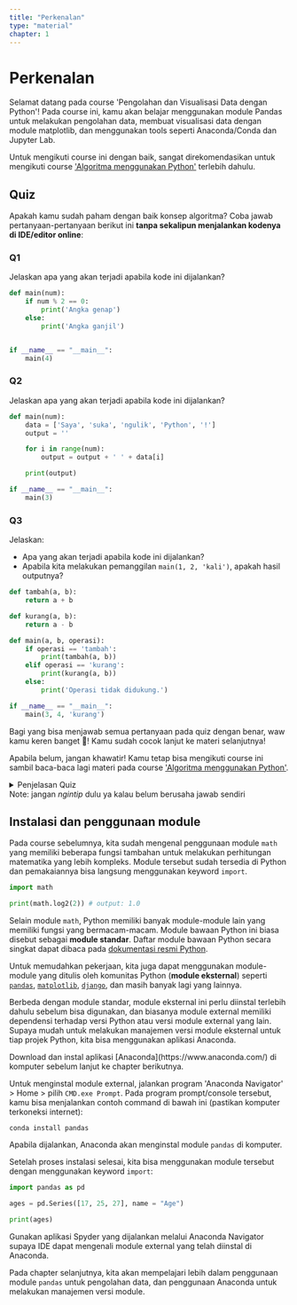 ```yaml
---
title: "Perkenalan"
type: "material"
chapter: 1
---
```



# Perkenalan

Selamat datang pada course 'Pengolahan dan Visualisasi Data dengan Python'! Pada course ini, kamu akan belajar menggunakan module Pandas untuk melakukan pengolahan data, membuat visualisasi data dengan module matplotlib, dan menggunakan tools seperti Anaconda/Conda dan Jupyter Lab.

Untuk mengikuti course ini dengan baik, sangat direkomendasikan untuk mengikuti course ['Algoritma menggunakan Python'](/web/level-0/algoritma-menggunakan-python) terlebih dahulu.

## Quiz

Apakah kamu sudah paham dengan baik konsep algoritma? Coba jawab pertanyaan-pertanyaan berikut ini **tanpa sekalipun menjalankan kodenya di IDE/editor online**:

### Q1

Jelaskan apa yang akan terjadi apabila kode ini dijalankan?

```python
def main(num):
    if num % 2 == 0:
        print('Angka genap')
    else:
        print('Angka ganjil')


if __name__ == "__main__":
    main(4)
```

### Q2

Jelaskan apa yang akan terjadi apabila kode ini dijalankan?

```python
def main(num):
    data = ['Saya', 'suka', 'ngulik', 'Python', '!']
    output = ''

    for i in range(num):
        output = output + ' ' + data[i]

    print(output)

if __name__ == "__main__":
    main(3)
```

### Q3

Jelaskan:

- Apa yang akan terjadi apabila kode ini dijalankan?
- Apabila kita melakukan pemanggilan `main(1, 2, 'kali')`, apakah hasil outputnya?

```python
def tambah(a, b):
    return a + b

def kurang(a, b):
    return a - b

def main(a, b, operasi):
    if operasi == 'tambah':
        print(tambah(a, b))
    elif operasi == 'kurang':
        print(kurang(a, b))
    else:
        print('Operasi tidak didukung.')

if __name__ == "__main__":
    main(3, 4, 'kurang')
```

<Alert>

Bagi yang bisa menjawab semua pertanyaan pada quiz dengan benar, waw kamu keren banget 🤩! Kamu sudah cocok lanjut ke materi selanjutnya!

Apabila belum, jangan khawatir! Kamu tetap bisa mengikuti course ini sambil baca-baca lagi materi pada course
['Algoritma menggunakan Python'](/web/level-0/algoritma-menggunakan-python).

</Alert>

<details>
    <summary>Penjelasan Quiz<br/><span class="text-sm italic">Note: jangan <em>ngintip</em> dulu ya kalau belum berusaha jawab sendiri</span></summary>

    ### Q1

    Fungsi `main` menerima satu parameter `num`. Apabila dilakukan pemanggilan `main(4)`, program akan mencetak teks 'Angka genap' karena kondisi `num % 2 == 0` bernilai `True` (hasil `4 modulo 2` sama dengan 0).

    ### Q2

    Fungsi `main` menerima satu parameter `num`. Di dalam fungsi main, terdapat variable `data` yang berisi list dengan 5 item string dan variable `output` berupa string kosong.
    Apabila dilakukan pemanggilan `main(3)`, program akan melakukan looping sebanyak 3 kali untuk menambah string ke dalam variable `output`. String yang ditambahkan adalah spasi + string yang diambil dari `data` menggunakan index `i`. Setelah looping selesai, program akan mencetak variable output.

    Output akhir yang tercetak adalah string 'Saya suka ngulik'.

    ### Q3

    Kode memiliki 3 fungsi, yaitu fungsi `tambah`, `kurang` dan `main`. Fungsi `tambah` menerima parameter `a` dan `b`, dan mengembalikan hasil penjumlahan antara `a` dan `b`. Fungsi `kurang` juga menerima parameter `a` dan `b`. Berbeda dengan fungsi `tambah`, fungsi `kurang` melakukan operasi pengurangan antara `a` dan `b` dan mengembalikan hasilnya.

    Fungsi `main` menerima 3 parameter, yaitu parameter `a`, `b` dan `operasi`. Apabila `operasi == 'tambah'` bernilai `True`, maka program akan mencetak hasil pemanggilan `tambah(a, b)`. Sedangkan apabila `operasi == 'kurang'` bernilai `True`, maka program akan mencetak hasil pemanggilan `kurang(a, b)`. Apabila tidak masuk kondisi apapun, program akan mencetak 'Operasi tidak didukung'.

    Sehingga:

    1. Apabila dilakukan pemanggilan `main(3, 4, 'kurang')`, program akan mencetak '-1'.
    2. Apabila dilakukan pemanggilan `main(1, 2, 'kali')`, program akan mencetak 'Operasi tidak didukung'.

</details>

## Instalasi dan penggunaan module

Pada course sebelumnya, kita sudah mengenal penggunaan module `math` yang memiliki beberapa fungsi tambahan untuk melakukan perhitungan matematika yang lebih kompleks. Module tersebut sudah tersedia di Python dan pemakaiannya bisa langsung menggunakan keyword `import`.

```python
import math

print(math.log2(2)) # output: 1.0
```

Selain module `math`, Python memiliki banyak module-module lain yang memiliki fungsi yang bermacam-macam. Module bawaan Python ini biasa disebut sebagai **module standar**. Daftar module bawaan Python secara singkat dapat dibaca pada [dokumentasi resmi Python](https://docs.python.org/3/tutorial/stdlib.html).

Untuk memudahkan pekerjaan, kita juga dapat menggunakan module-module yang ditulis oleh komunitas Python (**module eksternal**) seperti [`pandas`](https://pandas.pydata.org/), [`matplotlib`](https://matplotlib.org/), [`django`](https://www.djangoproject.com/), dan masih banyak lagi yang lainnya.

Berbeda dengan module standar, module eksternal ini perlu diinstal terlebih dahulu sebelum bisa digunakan, dan biasanya module external memiliki dependensi terhadap versi Python atau versi module external yang lain. Supaya mudah untuk melakukan manajemen versi module eksternal untuk tiap projek Python, kita bisa menggunakan aplikasi Anaconda.

<Alert variant="warning">
  Download dan instal aplikasi [Anaconda](https://www.anaconda.com/) di komputer
  sebelum lanjut ke chapter berikutnya.
</Alert>

Untuk menginstal module external, jalankan program 'Anaconda Navigator' > Home > pilih `CMD.exe Prompt`. Pada program prompt/console tersebut, kamu bisa menjalankan contoh command di bawah ini (pastikan komputer terkoneksi internet):

```
conda install pandas
```

Apabila dijalankan, Anaconda akan menginstal module `pandas` di komputer.

Setelah proses instalasi selesai, kita bisa menggunakan module tersebut dengan menggunakan keyword `import`:

```python
import pandas as pd

ages = pd.Series([17, 25, 27], name = "Age")

print(ages)
```

<Alert>
  Gunakan aplikasi Spyder yang dijalankan melalui Anaconda Navigator supaya IDE
  dapat mengenali module external yang telah diinstal di Anaconda.
</Alert>

Pada chapter selanjutnya, kita akan mempelajari lebih dalam penggunaan module `pandas` untuk pengolahan data, dan penggunaan Anaconda untuk melakukan manajemen versi module.

